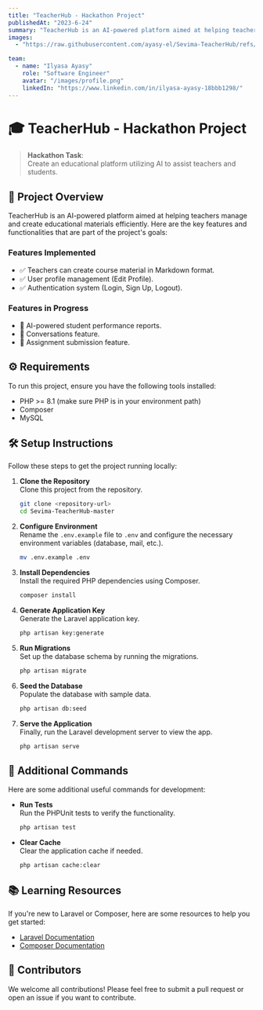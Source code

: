 ```yaml
---
title: "TeacherHub - Hackathon Project"
publishedAt: "2023-6-24"
summary: "TeacherHub is an AI-powered platform aimed at helping teachers manage and create educational materials efficiently."
images:
  - "https://raw.githubusercontent.com/ayasy-el/Sevima-TeacherHub/refs/heads/master/screenshoot.png"

team:
  - name: "Ilyasa Ayasy"
    role: "Software Engineer"
    avatar: "/images/profile.png"
    linkedIn: "https://www.linkedin.com/in/ilyasa-ayasy-18bbb1298/"
---
```


# 🎓 TeacherHub - Hackathon Project

> **Hackathon Task**:  
> Create an educational platform utilizing AI to assist teachers and students.

## 🚀 Project Overview

TeacherHub is an AI-powered platform aimed at helping teachers manage and create educational materials efficiently. Here are the key features and functionalities that are part of the project's goals:

### Features Implemented

- ✅ Teachers can create course material in Markdown format.
- ✅ User profile management (Edit Profile).
- ✅ Authentication system (Login, Sign Up, Logout).

### Features in Progress

- 🔄 AI-powered student performance reports.
- 🔄 Conversations feature.
- 🔄 Assignment submission feature.

## ⚙️ Requirements

To run this project, ensure you have the following tools installed:

- PHP >= 8.1 (make sure PHP is in your environment path)
- Composer
- MySQL

## 🛠️ Setup Instructions

Follow these steps to get the project running locally:

1. **Clone the Repository**  
   Clone this project from the repository.

   ```bash
   git clone <repository-url>
   cd Sevima-TeacherHub-master
   ```

2. **Configure Environment**  
   Rename the `.env.example` file to `.env` and configure the necessary environment variables (database, mail, etc.).

   ```bash
   mv .env.example .env
   ```

3. **Install Dependencies**  
   Install the required PHP dependencies using Composer.

   ```bash
   composer install
   ```

4. **Generate Application Key**  
   Generate the Laravel application key.

   ```bash
   php artisan key:generate
   ```

5. **Run Migrations**  
   Set up the database schema by running the migrations.

   ```bash
   php artisan migrate
   ```

6. **Seed the Database**  
   Populate the database with sample data.

   ```bash
   php artisan db:seed
   ```

7. **Serve the Application**  
   Finally, run the Laravel development server to view the app.

   ```bash
   php artisan serve
   ```

## 📝 Additional Commands

Here are some additional useful commands for development:

- **Run Tests**  
  Run the PHPUnit tests to verify the functionality.

  ```bash
  php artisan test
  ```

- **Clear Cache**  
  Clear the application cache if needed.

  ```bash
  php artisan cache:clear
  ```

## 📚 Learning Resources

If you're new to Laravel or Composer, here are some resources to help you get started:

- [Laravel Documentation](https://laravel.com/docs)
- [Composer Documentation](https://getcomposer.org/doc/)

## 👥 Contributors

We welcome all contributions! Please feel free to submit a pull request or open an issue if you want to contribute.
